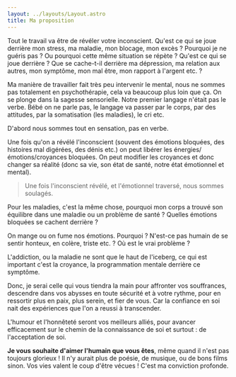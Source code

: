 ```yaml
---
layout: ../layouts/Layout.astro
title: Ma proposition
---
```


<Heading title="Ma proposition" />

Tout le travail va être de révéler votre inconscient. Qu'est ce qui se joue derrière mon stress, ma maladie, mon blocage, mon excès ? Pourquoi je ne guéris pas ? Ou pourquoi cette même situation se répète ? Qu'est ce qui se joue derrière ? Que se cache-t-il derrière ma dépression, ma relation aux autres, mon symptôme, mon mal être, mon rapport à l'argent etc. ?

Ma manière de travailler fait très peu intervenir le mental, nous ne sommes pas totalement en psychothérapie, cela va beaucoup plus loin que ça. On se plonge dans la sagesse sensorielle. Notre premier langage n'était pas le verbe. Bébé on ne parle pas, le langage va passer par le corps, par des attitudes, par la somatisation (les maladies), le cri etc.

D'abord nous sommes tout en sensation, pas en verbe.

Une fois qu'on a révélé l'inconscient (souvent des émotions bloquées, des histoires mal digérées, des dénis etc.) on peut libérer les énergies/émotions/croyances bloquées. On peut modifier les croyances et donc changer sa réalité (donc sa vie, son état de santé, notre état émotionnel et mental).

> Une fois l'inconscient révélé, et l'émotionnel traversé, nous sommes soulagés.



Pour les maladies, c'est la même chose, pourquoi mon corps a trouvé son équilibre dans une maladie ou un problème de santé ? Quelles émotions bloquées se cachent derrière ?

On mange ou on fume nos émotions. Pourquoi ? N'est-ce pas humain de se sentir honteux, en colère, triste etc. ? Où est le vrai problème ?

L'addiction, ou la maladie ne sont que le haut de l'iceberg, ce qui est important c'est la croyance, la programmation mentale derrière ce symptôme.

Donc, je serai celle qui vous tiendra la main pour affronter vos souffrances, descendre dans vos abysses en toute sécurité et à votre rythme, pour en ressortir plus en paix, plus serein, et fier de vous. Car la confiance en soi nait des expériences que l'on a reussi à transcender.

L'humour et l'honnêteté seront vos meilleurs alliés, pour avancer efficacement sur le chemin de la connaissance de soi et surtout : de l'acceptation de soi.

**Je vous souhaite d'aimer l'humain que vous êtes**, même quand il n'est pas toujours glorieux ! Il n'y aurait plus de poésie, de musique, ou de bons films sinon.
Vos vies valent le coup d'être vécues ! C'est ma conviction profonde.
